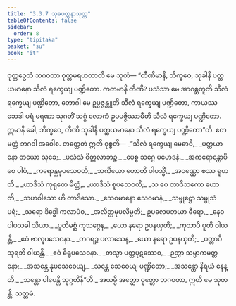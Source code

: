 ```yaml
---
title: "3.3.7 သုခပတ္ထနာသုတ္တ"
tableOfContents: false
sidebar:
  order: 8
type: "tipitaka"
basket: "su"
book: "it"
---
```



<DynamicBreadcrumb />

<Division number="76" book="it">

<Paragraph number="499" book="it">
ဝုတ္တဉှေတံ ဘဂဝတာ ဝုတ္တမရဟတာတိ မေ သုတံ—
</Paragraph>

<Paragraph number="500" book="it">
“တီဏိမာနိ, ဘိက္ခဝေ, သုခါနိ ပတ္ထယမာနော သီလံ ရက္ခေယျ ပဏ္ဍိတော. ကတမာနိ တီဏိ? ပသံသာ မေ အာဂစ္ဆတူတိ သီလံ ရက္ခေယျ ပဏ္ဍိတော, ဘောဂါ မေ ဥပ္ပဇ္ဇန္တူတိ သီလံ ရက္ခေယျ ပဏ္ဍိတော, ကာယဿ ဘေဒါ ပရံ မရဏာ သုဂတိံ သဂ္ဂံ လောကံ ဥပပဇ္ဇိဿာမီတိ သီလံ ရက္ခေယျ ပဏ္ဍိတော. ဣမာနိ ခေါ, ဘိက္ခဝေ, တီဏိ သုခါနိ ပတ္ထယမာနော သီလံ ရက္ခေယျ ပဏ္ဍိတော”တိ. ဧတမတ္ထံ ဘဂဝါ အဝေါစ. တတ္ထေတံ ဣတိ ဝုစ္စတိ—
</Paragraph>

<Paragraph number="501" type="verses" book="it">
_“သီလံ ရက္ခေယျ မေဓာဝီ,_  
_ပတ္ထယာနော တယော သုခေ;_  
_ပသံသံ ဝိတ္တလာဘဉ္စ,_  
_ပေစ္စ သဂ္ဂေ ပမောဒနံ._  

</Paragraph>

<Paragraph number="502" type="verses" book="it">
_အကရောန္တောပိ စေ ပါပံ,_  
_ကရောန္တမုပသေဝတိ;_  
_သင်္ကိယော ဟောတိ ပါပသ္မိံ,_  
_အဝဏ္ဏော စဿ ရူဟတိ._  

</Paragraph>

<Paragraph number="503" type="verses" book="it">
_ယာဒိသံ ကုရုတေ မိတ္တံ,_  
_ယာဒိသံ စူပသေဝတိ;_  
_သ ဝေ တာဒိသကော ဟောတိ,_  
_သဟဝါသော ဟိ တာဒိသော._  

</Paragraph>

<Paragraph number="504" type="verses" book="it">
_သေဝမာနော သေဝမာနံ,_  
_သမ္ဖုဋ္ဌော သမ္ဖုသံ ပရံ;_  
_သရော ဒိဒ္ဓေါ ကလာပံဝ,_  
_အလိတ္တမုပလိမ္ပတိ;_  
ဥပလေပဘယာ ဓီရော,_  
_နေဝ ပါပသခါ သိယာ._  

</Paragraph>

<Paragraph number="505" type="verses" book="it">
_ပူတိမစ္ဆံ ကုသဂ္ဂေန,_  
_ယော နရော ဥပနယှတိ;_  
_ကုသာပိ ပူတိ ဝါယန္တိ,_  
_ဧဝံ ဗာလူပသေဝနာ._  

</Paragraph>

<Paragraph number="506" type="verses" book="it">
_တဂရဉ္စ ပလာသေန,_  
_ယော နရော ဥပနယှတိ;_  
_ပတ္တာပိ သုရဘိ ဝါယန္တိ,_  
_ဧဝံ ဓီရူပသေဝနာ._  

</Paragraph>

<Paragraph number="507" type="verses" book="it">
_တသ္မာ ပတ္တပုဋဿေဝ,_  
_ဉတွာ သမ္ပာကမတ္တနော;_  
_အသန္တေ နုပသေဝေယျ,_  
_သန္တေ သေဝေယျ ပဏ္ဍိတော;_  
_အသန္တော နိရယံ နေန္တိ,_  
_သန္တော ပါပေန္တိ သုဂ္ဂတိန်”တိ._  

</Paragraph>

<Paragraph number="508" book="it">
အယမ္ပိ အတ္ထော ဝုတ္တော ဘဂဝတာ, ဣတိ မေ သုတန္တိ.

</Paragraph>
</Division>

<Paragraph number="509" type="center" book="it">
သတ္တမံ.
</Paragraph>